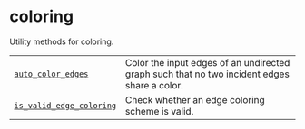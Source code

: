 # coloring

<span id="module-qiskit_addon_utils.coloring" />

<span id="qiskit-addon-utils-coloring" />

Utility methods for coloring.

|                                                                                                                                     |                                                                                             |
| ----------------------------------------------------------------------------------------------------------------------------------- | ------------------------------------------------------------------------------------------- |
| [`auto_color_edges`](qiskit_addon_utils.coloring.auto_color_edges "qiskit_addon_utils.coloring.auto_color_edges")                   | Color the input edges of an undirected graph such that no two incident edges share a color. |
| [`is_valid_edge_coloring`](qiskit_addon_utils.coloring.is_valid_edge_coloring "qiskit_addon_utils.coloring.is_valid_edge_coloring") | Check whether an edge coloring scheme is valid.                                             |
